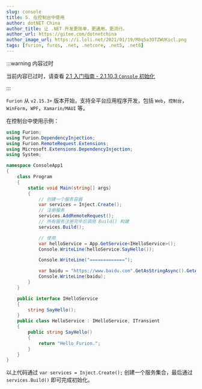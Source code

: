 ```yaml
---
slug: console
title: 5. 在控制台中使用
author: dotNET China
author_title: 让 .NET 开发更简单，更通用，更流行。
author_url: https://gitee.com/dotnetchina
author_image_url: https://i.loli.net/2021/01/19/M8q5a3OTZWUKicl.png
tags: [furion, furos, .net, .netcore, .net5, .net6]
---
```



:::warning 内容过时

当前内容已过时，请查看 [2.1 入门指南 - 2.1.10.3 `Console` 初始化](/docs/serverun#21103-console-%E5%88%9D%E5%A7%8B%E5%8C%96)

:::

`Furion` 从 `v2.15.3+` 版本开始，支持全平台应用程序开发，包括 `Web`，`控制台`，`WinForm`，`WPF`，`Xamarin/MAUI` 等。

在控制台中使用示例：

```cs showLineNumbers 
using Furion;
using Furion.DependencyInjection;
using Furion.RemoteRequest.Extensions;
using Microsoft.Extensions.DependencyInjection;
using System;

namespace ConsoleApp1
{
    class Program
    {
        static void Main(string[] args)
        {
            // 创建一个服务容器
            var services = Inject.Create();
            // 注册服务
            services.AddRemoteRequest();
            // 所有服务注册完毕后调用 Build() 构建
            services.Build();

            // 使用
            var helloService = App.GetService<IHelloService>();
            Console.WriteLine(helloService.SayHello());

            Console.WriteLine("=============");

            var baidu = "https://www.baidu.com".GetAsStringAsync().GetAwaiter().GetResult();
            Console.WriteLine(baidu);
        }
    }

    public interface IHelloService
    {
        string SayHello();
    }
    public class HelloService : IHelloService, ITransient
    {
        public string SayHello()
        {
            return "Hello Furion.";
        }
    }
}
```

以上代码通过 `var services = Inject.Create();` 创建一个服务集合，最后通过 `services.Build()` 即可完成初始化。